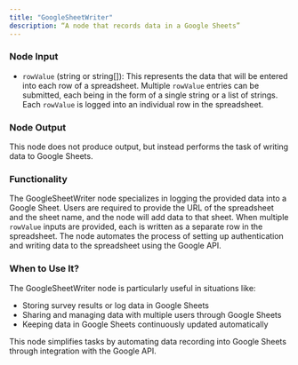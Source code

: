 ```yaml
---
title: "GoogleSheetWriter"
description: “A node that records data in a Google Sheets”
---
```

### Node Input

- `rowValue` (string or string[]): This represents the data that will be entered into each row of a spreadsheet. Multiple `rowValue` entries can be submitted, each being in the form of a single string or a list of strings. Each `rowValue` is logged into an individual row in the spreadsheet.

### Node Output

This node does not produce output, but instead performs the task of writing data to Google Sheets.

### Functionality

The GoogleSheetWriter node specializes in logging the provided data into a Google Sheet. Users are required to provide the URL of the spreadsheet and the sheet name, and the node will add data to that sheet. When multiple `rowValue` inputs are provided, each is written as a separate row in the spreadsheet. The node automates the process of setting up authentication and writing data to the spreadsheet using the Google API.

### When to Use It?

The GoogleSheetWriter node is particularly useful in situations like:

- Storing survey results or log data in Google Sheets
- Sharing and managing data with multiple users through Google Sheets
- Keeping data in Google Sheets continuously updated automatically

<Info>
  This node simplifies tasks by automating data recording into Google Sheets through integration with the Google API.
</Info>